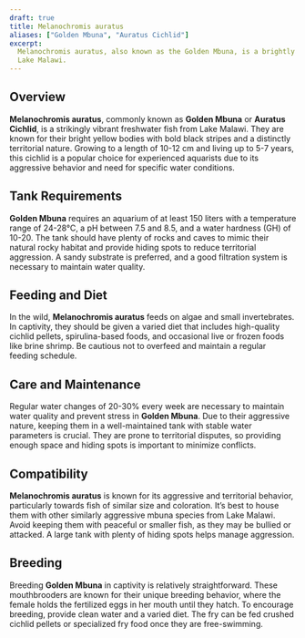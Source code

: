 ```yaml
---
draft: true
title: Melanochromis auratus
aliases: ["Golden Mbuna", "Auratus Cichlid"]
excerpt:
  Melanochromis auratus, also known as the Golden Mbuna, is a brightly colored and territorial cichlid species native to
  Lake Malawi.
---
```


## Overview

**Melanochromis auratus**, commonly known as **Golden Mbuna** or **Auratus Cichlid**, is a strikingly vibrant freshwater
fish from Lake Malawi. They are known for their bright yellow bodies with bold black stripes and a distinctly
territorial nature. Growing to a length of 10-12 cm and living up to 5-7 years, this cichlid is a popular choice for
experienced aquarists due to its aggressive behavior and need for specific water conditions.

## Tank Requirements

**Golden Mbuna** requires an aquarium of at least 150 liters with a temperature range of 24-28°C, a pH between 7.5 and
8.5, and a water hardness (GH) of 10-20. The tank should have plenty of rocks and caves to mimic their natural rocky
habitat and provide hiding spots to reduce territorial aggression. A sandy substrate is preferred, and a good filtration
system is necessary to maintain water quality.

## Feeding and Diet

In the wild, **Melanochromis auratus** feeds on algae and small invertebrates. In captivity, they should be given a
varied diet that includes high-quality cichlid pellets, spirulina-based foods, and occasional live or frozen foods like
brine shrimp. Be cautious not to overfeed and maintain a regular feeding schedule.

## Care and Maintenance

Regular water changes of 20-30% every week are necessary to maintain water quality and prevent stress in **Golden
Mbuna**. Due to their aggressive nature, keeping them in a well-maintained tank with stable water parameters is crucial.
They are prone to territorial disputes, so providing enough space and hiding spots is important to minimize conflicts.

## Compatibility

**Melanochromis auratus** is known for its aggressive and territorial behavior, particularly towards fish of similar
size and coloration. It’s best to house them with other similarly aggressive mbuna species from Lake Malawi. Avoid
keeping them with peaceful or smaller fish, as they may be bullied or attacked. A large tank with plenty of hiding spots
helps manage aggression.

## Breeding

Breeding **Golden Mbuna** in captivity is relatively straightforward. These mouthbrooders are known for their unique
breeding behavior, where the female holds the fertilized eggs in her mouth until they hatch. To encourage breeding,
provide clean water and a varied diet. The fry can be fed crushed cichlid pellets or specialized fry food once they are
free-swimming.
